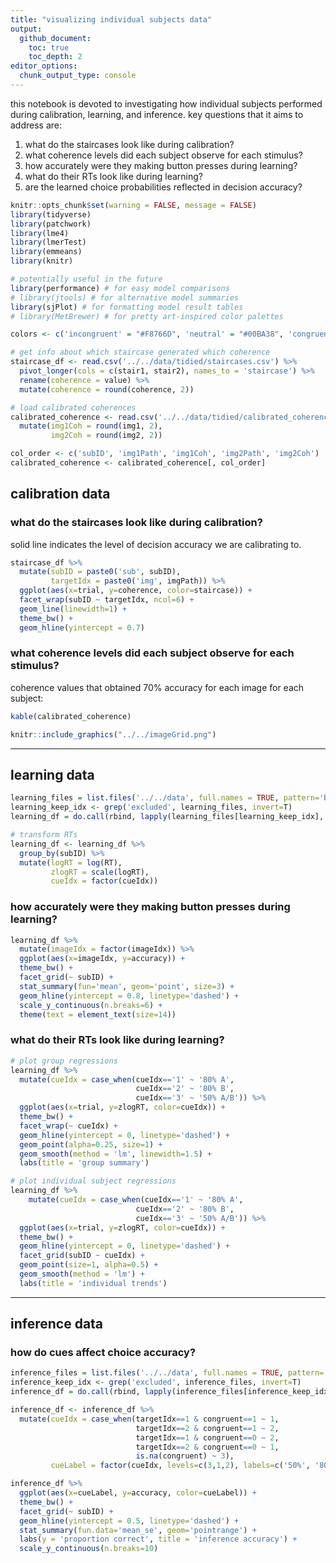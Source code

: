 ```yaml
---
title: "visualizing individual subjects data"
output: 
  github_document:
    toc: true
    toc_depth: 2
editor_options: 
  chunk_output_type: console
---
```


this notebook is devoted to investigating how individual subjects performed during calibration, learning, and inference. key questions that it aims to address are:

1. what do the staircases look like during calibration?
2. what coherence levels did each subject observe for each stimulus?
3. how accurately were they making button presses during learning?
4. what do their RTs look like during learning?
5. are the learned choice probabilities reflected in decision accuracy?

```r
knitr::opts_chunk$set(warning = FALSE, message = FALSE) 
library(tidyverse)
library(patchwork)
library(lme4)
library(lmerTest)
library(emmeans)
library(knitr)

# potentially useful in the future
library(performance) # for easy model comparisons
# library(jtools) # for alternative model summaries
library(sjPlot) # for formatting model result tables
# library(MetBrewer) # for pretty art-inspired color palettes
```

```r
colors <- c('incongruent' = "#F8766D", 'neutral' = "#00BA38", 'congruent'="#619CFF")
```


```r
# get info about which staircase generated which coherence
staircase_df <- read.csv('../../data/tidied/staircases.csv') %>% 
  pivot_longer(cols = c(stair1, stair2), names_to = 'staircase') %>%
  rename(coherence = value) %>%
  mutate(coherence = round(coherence, 2)) 

# load calibrated coherences
calibrated_coherence <- read.csv('../../data/tidied/calibrated_coherence.csv') %>%
  mutate(img1Coh = round(img1, 2),
         img2Coh = round(img2, 2))

col_order <- c('subID', 'img1Path', 'img1Coh', 'img2Path', 'img2Coh')
calibrated_coherence <- calibrated_coherence[, col_order]
```


## calibration data

### what do the staircases look like during calibration?
solid line indicates the level of decision accuracy we are calibrating to.
```r

staircase_df %>%
  mutate(subID = paste0('sub', subID),
         targetIdx = paste0('img', imgPath)) %>% 
  ggplot(aes(x=trial, y=coherence, color=staircase)) +
  facet_wrap(subID ~ targetIdx, ncol=6) +
  geom_line(linewidth=1) +
  theme_bw() +
  geom_hline(yintercept = 0.7)

```

### what coherence levels did each subject observe for each stimulus?
coherence values that obtained 70% accuracy for each image for each subject:
```r

kable(calibrated_coherence)

```

```r

knitr::include_graphics("../../imageGrid.png")

```

***

## learning data
```r
learning_files = list.files('../../data', full.names = TRUE, pattern='block1_learning.csv', recursive = T)
learning_keep_idx <- grep('excluded', learning_files, invert=T)
learning_df = do.call(rbind, lapply(learning_files[learning_keep_idx], function(x) { read.csv(x, header = TRUE)} )) 

# transform RTs
learning_df <- learning_df %>%
  group_by(subID) %>%
  mutate(logRT = log(RT),
         zlogRT = scale(logRT),
         cueIdx = factor(cueIdx))
```

### how accurately were they making button presses during learning?
```r
learning_df %>%
  mutate(imageIdx = factor(imageIdx)) %>% 
  ggplot(aes(x=imageIdx, y=accuracy)) +
  theme_bw() +
  facet_grid(~ subID) +
  stat_summary(fun='mean', geom='point', size=3) +
  geom_hline(yintercept = 0.8, linetype='dashed') +
  scale_y_continuous(n.breaks=6) +
  theme(text = element_text(size=14))
```

### what do their RTs look like during learning?
```r
# plot group regressions
learning_df %>%
  mutate(cueIdx = case_when(cueIdx=='1' ~ '80% A',
                            cueIdx=='2' ~ '80% B',
                            cueIdx=='3' ~ '50% A/B')) %>%
  ggplot(aes(x=trial, y=zlogRT, color=cueIdx)) +
  theme_bw() +
  facet_wrap(~ cueIdx) +
  geom_hline(yintercept = 0, linetype='dashed') +
  geom_point(alpha=0.25, size=1) +
  geom_smooth(method = 'lm', linewidth=1.5) +
  labs(title = 'group summary')
```

```r
# plot individual subject regressions
learning_df %>%
    mutate(cueIdx = case_when(cueIdx=='1' ~ '80% A',
                            cueIdx=='2' ~ '80% B',
                            cueIdx=='3' ~ '50% A/B')) %>%
  ggplot(aes(x=trial, y=zlogRT, color=cueIdx)) +
  theme_bw() +
  geom_hline(yintercept = 0, linetype='dashed') +
  facet_grid(subID ~ cueIdx) +
  geom_point(size=1, alpha=0.5) +
  geom_smooth(method = 'lm') +
  labs(title = 'individual trends')
```

***

## inference data

### how do cues affect choice accuracy?

```r
inference_files = list.files('../../data', full.names = TRUE, pattern='block1_inference.csv', recursive = T)
inference_keep_idx <- grep('excluded', inference_files, invert=T)
inference_df = do.call(rbind, lapply(inference_files[inference_keep_idx], function(x) { read.csv(x, header = TRUE)} )) 

inference_df <- inference_df %>%
  mutate(cueIdx = case_when(targetIdx==1 & congruent==1 ~ 1,
                            targetIdx==2 & congruent==1 ~ 2,
                            targetIdx==1 & congruent==0 ~ 2,
                            targetIdx==2 & congruent==0 ~ 1,
                            is.na(congruent) ~ 3),
         cueLabel = factor(cueIdx, levels=c(3,1,2), labels=c('50%', '80%A', '80%B')))
```

```r

inference_df %>%
  ggplot(aes(x=cueLabel, y=accuracy, color=cueLabel)) +
  theme_bw() +
  facet_grid(~ subID) +
  geom_hline(yintercept = 0.5, linetype='dashed') +
  stat_summary(fun.data='mean_se', geom='pointrange') +
  labs(y = 'proportion correct', title = 'inference accuracy') +
  scale_y_continuous(n.breaks=10)

```